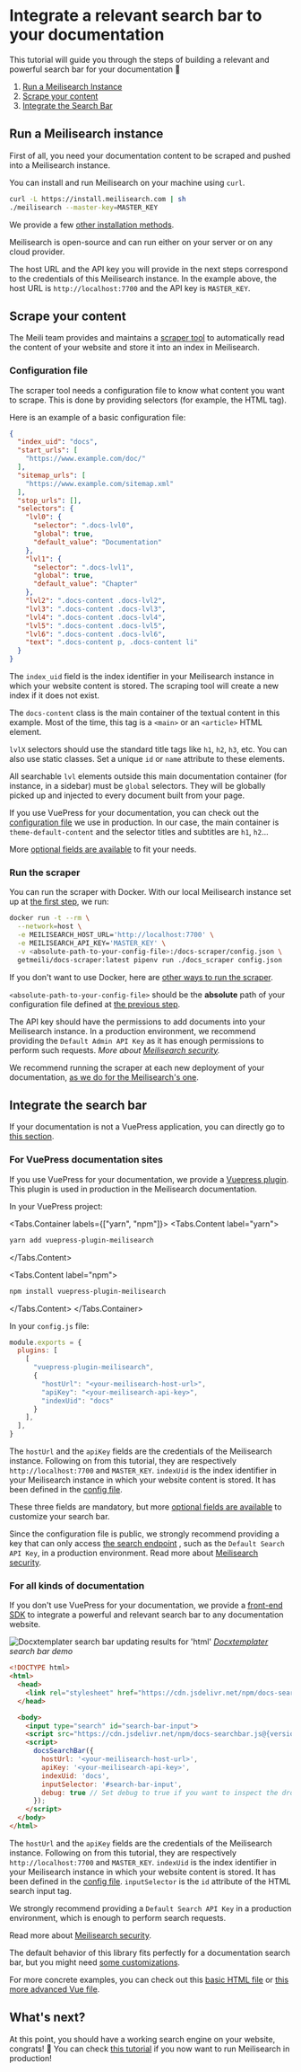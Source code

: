 # Integrate a relevant search bar to your documentation

This tutorial will guide you through the steps of building a relevant and powerful search bar for your documentation 🚀

1. [Run a Meilisearch Instance](#run-a-meilisearch-instance)
2. [Scrape your content](#scrape-your-content)
3. [Integrate the Search Bar](#integrate-the-search-bar)

## Run a Meilisearch instance

First of all, you need your documentation content to be scraped and pushed into a Meilisearch instance.

You can install and run Meilisearch on your machine using `curl`.

```bash
curl -L https://install.meilisearch.com | sh
./meilisearch --master-key=MASTER_KEY
```

We provide a few [other installation methods](/learn/getting_started/quick_start#setup-and-installation).

Meilisearch is open-source and can run either on your server or on any cloud provider.

<Capsule intent="note">

The host URL and the API key you will provide in the next steps correspond to the credentials of this Meilisearch instance.
In the example above, the host URL is `http://localhost:7700` and the API key is `MASTER_KEY`.

</Capsule>

## Scrape your content

The Meili team provides and maintains a [scraper tool](https://github.com/meilisearch/docs-scraper) to automatically read the content of your website and store it into an index in Meilisearch.

### Configuration file

The scraper tool needs a configuration file to know what content you want to scrape. This is done by providing selectors (for example, the HTML tag).

Here is an example of a basic configuration file:

```json
{
  "index_uid": "docs",
  "start_urls": [
    "https://www.example.com/doc/"
  ],
  "sitemap_urls": [
    "https://www.example.com/sitemap.xml"
  ],
  "stop_urls": [],
  "selectors": {
    "lvl0": {
      "selector": ".docs-lvl0",
      "global": true,
      "default_value": "Documentation"
    },
    "lvl1": {
      "selector": ".docs-lvl1",
      "global": true,
      "default_value": "Chapter"
    },
    "lvl2": ".docs-content .docs-lvl2",
    "lvl3": ".docs-content .docs-lvl3",
    "lvl4": ".docs-content .docs-lvl4",
    "lvl5": ".docs-content .docs-lvl5",
    "lvl6": ".docs-content .docs-lvl6",
    "text": ".docs-content p, .docs-content li"
  }
}
```

The `index_uid` field is the index identifier in your Meilisearch instance in which your website content is stored. The scraping tool will create a new index if it does not exist.

The `docs-content` class is the main container of the textual content in this example. Most of the time, this tag is a `<main>` or an `<article>` HTML element.

`lvlX` selectors should use the standard title tags like `h1`, `h2`, `h3`, etc. You can also use static classes. Set a unique `id` or `name` attribute to these elements.

All searchable `lvl` elements outside this main documentation container (for instance, in a sidebar) must be `global` selectors. They will be globally picked up and injected to every document built from your page.

If you use VuePress for your documentation, you can check out the [configuration file](https://github.com/meilisearch/documentation/blob/main/docs-scraper.config.json) we use in production.
In our case, the main container is `theme-default-content` and the selector titles and subtitles are `h1`, `h2`...

<Capsule intent="tip">

More [optional fields are available](https://github.com/meilisearch/docs-scraper#all-the-config-file-settings) to fit your needs.

</Capsule>

### Run the scraper

You can run the scraper with Docker. With our local Meilisearch instance set up at [the first step](#run-a-meilisearch-instance), we run:

```bash
docker run -t --rm \
  --network=host \
  -e MEILISEARCH_HOST_URL='http://localhost:7700' \
  -e MEILISEARCH_API_KEY='MASTER_KEY' \
  -v <absolute-path-to-your-config-file>:/docs-scraper/config.json \
  getmeili/docs-scraper:latest pipenv run ./docs_scraper config.json
```

<Capsule intent="note">

If you don't want to use Docker, here are [other ways to run the scraper](https://github.com/meilisearch/docs-scraper#installation-and-usage).

</Capsule>

`<absolute-path-to-your-config-file>` should be the **absolute** path of your configuration file defined at [the previous step](#configuration-file).

The API key should have the permissions to add documents into your Meilisearch instance. In a production environment, we recommend providing the `Default Admin API Key` as it has enough permissions to perform such requests.
_More about [Meilisearch security](/learn/security/master_api_keys)._

<Capsule intent="tip">

We recommend running the scraper at each new deployment of your documentation, [as we do for the Meilisearch's one](https://github.com/meilisearch/documentation/blob/main/.github/workflows/scraper.yml).

</Capsule>

## Integrate the search bar

If your documentation is not a VuePress application, you can directly go to [this section](#for-all-kinds-of-documentation).

### For VuePress documentation sites

If you use VuePress for your documentation, we provide a [Vuepress plugin](https://github.com/meilisearch/vuepress-plugin-meilisearch). This plugin is used in production in the Meilisearch documentation.

In your VuePress project:

<Tabs.Container labels={["yarn", "npm"]}>
<Tabs.Content label="yarn">
```bash
yarn add vuepress-plugin-meilisearch
```
</Tabs.Content>

<Tabs.Content label="npm">
```bash
npm install vuepress-plugin-meilisearch
```
</Tabs.Content>
</Tabs.Container>

In your `config.js` file:

```js
module.exports = {
  plugins: [
    [
      "vuepress-plugin-meilisearch",
      {
        "hostUrl": "<your-meilisearch-host-url>",
        "apiKey": "<your-meilisearch-api-key>",
        "indexUid": "docs"
      }
    ],
  ],
}
```

The `hostUrl` and the `apiKey` fields are the credentials of the Meilisearch instance. Following on from this tutorial, they are respectively `http://localhost:7700` and `MASTER_KEY`.
`indexUid` is the index identifier in your Meilisearch instance in which your website content is stored. It has been defined in the [config file](#configuration-file).

These three fields are mandatory, but more [optional fields are available](https://github.com/meilisearch/vuepress-plugin-meilisearch#customization) to customize your search bar.

<Capsule intent="warning">

Since the configuration file is public, we strongly recommend providing a key that can only access [the search endpoint](/reference/api/search) , such as the `Default Search API Key`, in a production environment.
Read more about [Meilisearch security](/learn/security/master_api_keys).

</Capsule>

### For all kinds of documentation

If you don't use VuePress for your documentation, we provide a [front-end SDK](https://github.com/meilisearch/docs-searchbar.js) to integrate a powerful and relevant search bar to any documentation website.

![Docxtemplater search bar updating results for 'html'](https://raw.githubusercontent.com/meilisearch/documentation/main/assets/images/tuto-searchbar-for-docs/docxtemplater-searchbar-demo.gif)
_[Docxtemplater](https://docxtemplater.com/) search bar demo_

```html
<!DOCTYPE html>
<html>
  <head>
    <link rel="stylesheet" href="https://cdn.jsdelivr.net/npm/docs-searchbar.js@{version}/dist/cdn/docs-searchbar.min.css" />
  </head>

  <body>
    <input type="search" id="search-bar-input">
    <script src="https://cdn.jsdelivr.net/npm/docs-searchbar.js@{version}/dist/cdn/docs-searchbar.min.js"></script>
    <script>
      docsSearchBar({
        hostUrl: '<your-meilisearch-host-url>',
        apiKey: '<your-meilisearch-api-key>',
        indexUid: 'docs',
        inputSelector: '#search-bar-input',
        debug: true // Set debug to true if you want to inspect the dropdown
      });
    </script>
  </body>
</html>
```

The `hostUrl` and the `apiKey` fields are the credentials of the Meilisearch instance. Following on from this tutorial, they are respectively `http://localhost:7700` and `MASTER_KEY`.
`indexUid` is the index identifier in your Meilisearch instance in which your website content is stored. It has been defined in the [config file](#configuration-file).
`inputSelector` is the `id` attribute of the HTML search input tag.

<Capsule intent="warning">

We strongly recommend providing a `Default Search API Key` in a production environment, which is enough to perform search requests.

Read more about [Meilisearch security](/learn/security/master_api_keys).

</Capsule>

The default behavior of this library fits perfectly for a documentation search bar, but you might need [some customizations](https://github.com/meilisearch/docs-searchbar.js#customization).

<Capsule intent="note">

For more concrete examples, you can check out this [basic HTML file](https://github.com/meilisearch/docs-searchbar.js/blob/main/playgrounds/html/index.html) or [this more advanced Vue file](https://github.com/meilisearch/vuepress-plugin-meilisearch/blob/main/MeiliSearchBox.vue).

</Capsule>

## What's next?

At this point, you should have a working search engine on your website, congrats! 🎉
You can check [this tutorial](/learn/cookbooks/running_production) if you now want to run Meilisearch in production!
